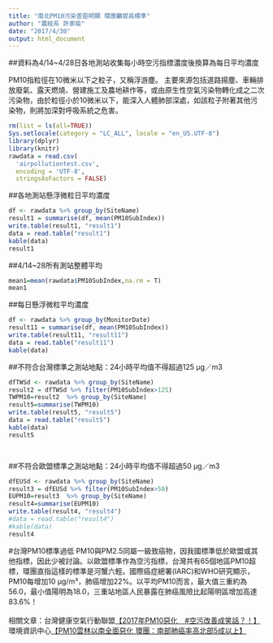 ```yaml
---
title: "南北PM10污染差距明顯 環團籲提高標準"
author: "農經系 許家瑜"
date: "2017/4/30"
output: html_document
---
```


##資料為4/14~4/28日各地測站收集每小時空污指標濃度後換算為每日平均濃度

PM10指粒徑在10微米以下之粒子，又稱浮游塵。
主要來源包括道路揚塵、車輛排放廢氣、露天燃燒、營建施工及農地耕作等，或由原生性空氣污染物轉化成之二次污染物，由於粒徑小於10微米以下，能深入人體肺部深處，如該粒子附著其他污染物，則將加深對呼吸系統之危害。

```r
rm(list = ls(all=TRUE))
Sys.setlocale(category = "LC_ALL", locale = "en_US.UTF-8")
library(dplyr)
library(knitr)
rawdata = read.csv(
  'airpollutiontest.csv',
  encoding = 'UTF-8',
  stringsAsFactors = FALSE)
```
##各地測站懸浮微粒日平均濃度
```r
df <- rawdata %>% group_by(SiteName)
result1 = summarise(df, mean(PM10SubIndex))
write.table(result1, "result1")
data = read.table("result1")
kable(data)
result1
```

##4/14~28所有測站整體平均
```r

mean1=mean(rawdata$PM10SubIndex,na.rm = T)
mean1
```
##每日懸浮微粒平均濃度
```r

df <- rawdata %>% group_by(MonitorDate)
result11 = summarise(df, mean(PM10SubIndex))
write.table(result11, "result11")
data = read.table("result11")
kable(data)
```

##不符合台灣標準之測站地點：24小時平均值不得超過125 μg／m3
```r
dfTWSd <- rawdata %>% group_by(SiteName)
result2 = dfTWSd %>% filter(PM10SubIndex>125)
TWPM10=result2  %>% group_by(SiteName)
result5=summarise(TWPM10)
write.table(result5, "result5")
data = read.table("result5")
kable(data)
result5




```


##不符合歐盟標準之測站地點：24小時平均值不得超過50 μg／m3
```r
dfEUSd <- rawdata %>% group_by(SiteName)
result3 = dfEUSd %>% filter(PM10SubIndex>50)
EUPM10=result3  %>% group_by(SiteName)
result4=summarise(EUPM10)
write.table(result4, "result4")
#data = read.table("result4")
#kable(data)
result4
```


#台灣PM10標準過低
PM10與PM2.5同屬一級致癌物，因我國標準低於歐盟或其他指標，因此少被討論。以歐盟標準作為空污指標，台灣共有65個地區PM10超標，環團直指這樣的標準是河蟹六輕。國際癌症總署(IARC)和WHO研究顯示，PM10每增加10 µg/m³，肺癌增加22%。以平均PM10而言，最大值三重約為56.0，最小值陽明為18.0，三重站地區人民暴露在肺癌風險比起陽明區增加高達83.6%！
<br>
<br>
相關文章：台灣健康空氣行動聯盟<a href="https://bit.ly/2WzIsgk">【2017年PM10惡化　#空污改善成笑話？！】</a>
<br>
環境資訊中心<a href="https://bit.ly/2VsGm5w">【PM10雲林以南全面惡化 環團：南部肺癌率高北部5成以上】</a>
<br>
<br>
<br>
<br>
<br><br>
<br>
<br>

```r

```

